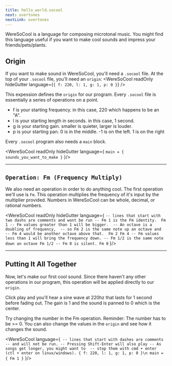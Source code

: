 ```yaml
---
title: hello_world.socool
next: overtones
nextLink: overtones
---
```


WereSoCool is a language for composing microtonal music. You might find this language useful if you want to make cool sounds and impress your friends/pets/plants.

## Origin

If you want to make sound in WereSoCool, you'll need a `.socool` file. At the top of your `.socool` file, you'll need an `origin`:
<WereSoCool
  readOnly
  hideGutter
  language={`{ f: 220, l: 1, g: 1, p: 0 }`}
/>

This expession defines the `origin` for our program. Every `.socool` file is essentially a series of operations on a point. 

- f is your starting frequency. in this case, 220 which happens to be an "A".
- l is your starting length in seconds. in this case, 1 second.
- g is your starting gain. smaller is quieter, larger is louder.
- p is your starting pan. 0 is in the middle. -1 is on the left. 1 is on the right 


Every `.socool` program also needs a `main` block. 

<WereSoCool
  readOnly
  hideGutter
  language={
`main = {
  sounds_you_want_to_make
}`
}/>

---

## `Operation: Fm (Frequency Multiply)` 
We also need an operation in order to do anything cool. The first operation we'll use is `Fm`. This operation multiplies the frequency of it's input by the multiplier provided. Numbers in WereSoCool can be whole, decimal, or rational numbers. 

<WereSoCool
  readOnly
  hideGutter
  language={
`-- lines that start with two dashs are comments and wont be run
-- Fm 1 is the Fm identity. 
Fm 1
-- Fm values greater than 1 will be bigger. 
-- An octave is a doubling of frequency, 
-- so Fm 2 is the same note up an octave and 
-- Fm 4 would be another octave above that. 
Fm 2
Fm 4
-- Fm values less than 1 will bring the frequency down.
-- Fm 1/2 is the same note down an octave
Fm 1/2
-- Fm 0 is silent.
Fm 0`
}/>

---

## Putting It All Together

Now, let's make our first cool sound. Since there haven't any other operations in our program, this operation will be applied directly to our `origin`.

Click play and you'll hear a sine wave at 220hz that lasts for 1 second before fading out. The gain is 1 and the sound is panned to 0 which is the center. 

Try changing the number in the Fm operation. Reminder: The number has to be >= 0. You can also change the values in the `origin` and see how it changes the sound.

<WereSoCool language={`
-- lines that start with dashes are comments 
-- and will not be run.
-- Pressing Shift-Enter will also play
-- As songs get longer, you might want to 
-- stop them with cmd + enter (ctl + enter on linux/windows).
{ f: 220, l: 1, g: 1, p: 0 }\n
main = {
  Fm 1
}`
}/>

